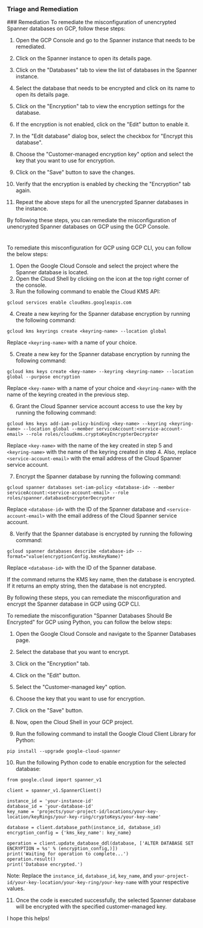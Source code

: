 
### Triage and Remediation
<Tabs>
<Tab title='Remediation'>
### Remediation

<AccordionGroup>
<Accordion title='Using Console' defaultOpen='true'>
To remediate the misconfiguration of unencrypted Spanner databases on GCP, follow these steps:

1. Open the GCP Console and go to the Spanner instance that needs to be remediated.

2. Click on the Spanner instance to open its details page.

3. Click on the "Databases" tab to view the list of databases in the Spanner instance.

4. Select the database that needs to be encrypted and click on its name to open its details page.

5. Click on the "Encryption" tab to view the encryption settings for the database.

6. If the encryption is not enabled, click on the "Edit" button to enable it.

7. In the "Edit database" dialog box, select the checkbox for "Encrypt this database".

8. Choose the "Customer-managed encryption key" option and select the key that you want to use for encryption.

9. Click on the "Save" button to save the changes.

10. Verify that the encryption is enabled by checking the "Encryption" tab again.

11. Repeat the above steps for all the unencrypted Spanner databases in the instance.

By following these steps, you can remediate the misconfiguration of unencrypted Spanner databases on GCP using the GCP Console.

#
</Accordion>

<Accordion title='Using CLI'>
To remediate this misconfiguration for GCP using GCP CLI, you can follow the below steps:

1. Open the Google Cloud Console and select the project where the Spanner database is located.
2. Open the Cloud Shell by clicking on the icon at the top right corner of the console.
3. Run the following command to enable the Cloud KMS API:

```
gcloud services enable cloudkms.googleapis.com
```

4. Create a new keyring for the Spanner database encryption by running the following command:

```
gcloud kms keyrings create <keyring-name> --location global
```

Replace `<keyring-name>` with a name of your choice.

5. Create a new key for the Spanner database encryption by running the following command:

```
gcloud kms keys create <key-name> --keyring <keyring-name> --location global --purpose encryption
```

Replace `<key-name>` with a name of your choice and `<keyring-name>` with the name of the keyring created in the previous step.

6. Grant the Cloud Spanner service account access to use the key by running the following command:

```
gcloud kms keys add-iam-policy-binding <key-name> --keyring <keyring-name> --location global --member serviceAccount:<service-account-email> --role roles/cloudkms.cryptoKeyEncrypterDecrypter
```

Replace `<key-name>` with the name of the key created in step 5 and `<keyring-name>` with the name of the keyring created in step 4. Also, replace `<service-account-email>` with the email address of the Cloud Spanner service account.

7. Encrypt the Spanner database by running the following command:

```
gcloud spanner databases set-iam-policy <database-id> --member serviceAccount:<service-account-email> --role roles/spanner.databaseEncrypterDecrypter
```

Replace `<database-id>` with the ID of the Spanner database and `<service-account-email>` with the email address of the Cloud Spanner service account.

8. Verify that the Spanner database is encrypted by running the following command:

```
gcloud spanner databases describe <database-id> --format="value(encryptionConfig.kmsKeyName)"
```

Replace `<database-id>` with the ID of the Spanner database.

If the command returns the KMS key name, then the database is encrypted. If it returns an empty string, then the database is not encrypted.

By following these steps, you can remediate the misconfiguration and encrypt the Spanner database in GCP using GCP CLI.
</Accordion>

<Accordion title='Using Python'>
To remediate the misconfiguration "Spanner Databases Should Be Encrypted" for GCP using Python, you can follow the below steps:

1. Open the Google Cloud Console and navigate to the Spanner Databases page.

2. Select the database that you want to encrypt.

3. Click on the "Encryption" tab.

4. Click on the "Edit" button.

5. Select the "Customer-managed key" option.

6. Choose the key that you want to use for encryption.

7. Click on the "Save" button.

8. Now, open the Cloud Shell in your GCP project.

9. Run the following command to install the Google Cloud Client Library for Python:

```
pip install --upgrade google-cloud-spanner
```

10. Run the following Python code to enable encryption for the selected database:

```
from google.cloud import spanner_v1

client = spanner_v1.SpannerClient()

instance_id = 'your-instance-id'
database_id = 'your-database-id'
key_name = 'projects/your-project-id/locations/your-key-location/keyRings/your-key-ring/cryptoKeys/your-key-name'

database = client.database_path(instance_id, database_id)
encryption_config = {'kms_key_name': key_name}

operation = client.update_database_ddl(database, ['ALTER DATABASE SET ENCRYPTION = %s' % (encryption_config,)])
print('Waiting for operation to complete...')
operation.result()
print('Database encrypted.')
```

Note: Replace the `instance_id`, `database_id`, `key_name`, and `your-project-id/your-key-location/your-key-ring/your-key-name` with your respective values.

11. Once the code is executed successfully, the selected Spanner database will be encrypted with the specified customer-managed key.

I hope this helps!
</Accordion>

</AccordionGroup>
</Tab>
</Tabs>
